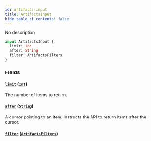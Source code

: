 ```yaml
---
id: artifacts-input
title: ArtifactsInput
hide_table_of_contents: false
---
```



No description

```graphql
input ArtifactsInput {
  limit: Int
  after: String
  filter: ArtifactsFilters
}
```


### Fields

#### [`limit`](#) ([`Int`](/swapi/scalars/int))

The number of items to return.


#### [`after`](#) ([`String`](/swapi/scalars/string))

A cursor pointing to an item. Instructs the API to return items after the cursor.


#### [`filter`](#) ([`ArtifactsFilters`](/swapi/inputs/artifacts-filters))






